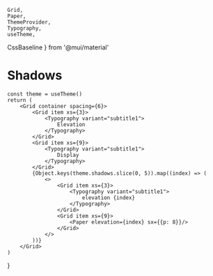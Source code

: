     Grid,
    Paper,
    ThemeProvider,
    Typography,
    useTheme,
  CssBaseline
} from '@mui/material'

<Meta title="Design/Shadows" />

# Shadows


    const theme = useTheme()
    return (
        <Grid container spacing={6}>
            <Grid item xs={3}>
                <Typography variant="subtitle1">
                    Elevation
                </Typography>
            </Grid>
            <Grid item xs={9}>
                <Typography variant="subtitle1">
                    Display
                </Typography>
            </Grid>
            {Object.keys(theme.shadows.slice(0, 5)).map((index) => (
                <>
                    <Grid item xs={3}>
                        <Typography variant="subtitle1">
                            elevation {index}
                        </Typography>
                    </Grid>
                    <Grid item xs={9}>
                        <Paper elevation={index} sx={{p: 8}}/>
                    </Grid>
                </>
            ))}
        </Grid>
    )
}

<ThemeProvider theme={lightTheme}>
  <CssBaseline/>
  <Shadows />
</ThemeProvider>
